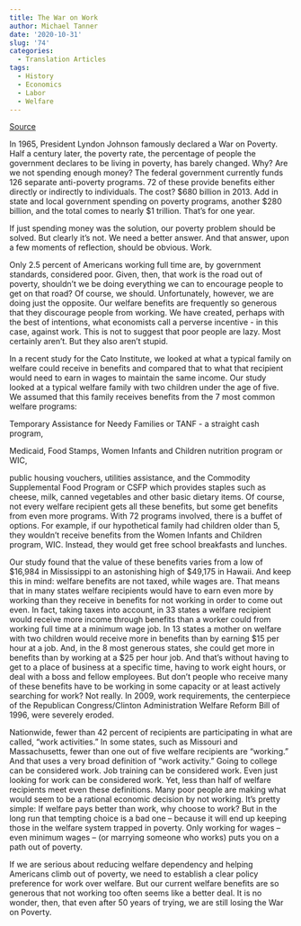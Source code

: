 ```yaml
---
title: The War on Work
author: Michael Tanner
date: '2020-10-31'
slug: '74'
categories:
  - Translation Articles
tags:
  - History
  - Economics
  - Labor
  - Welfare
---
```


[Source](https://www.youtube.com/watch?v=1nN1HqAps4Y)

In 1965, President Lyndon Johnson famously declared a War on Poverty. Half a century later, the poverty rate, the percentage of people the government declares to be living in poverty, has barely changed. Why? Are we not spending enough money? The federal government currently funds 126 separate anti-poverty programs. 72 of these provide benefits either directly or indirectly to individuals. The cost? $680 billion in 2013. Add in state and local government spending on poverty programs, another $280 billion, and the total comes to nearly $1 trillion. That's for one year.

If just spending money was the solution, our poverty problem should be solved. But clearly it's not. We need a better answer. And that answer, upon a few moments of reflection, should be obvious. Work.

Only 2.5 percent of Americans working full time are, by government standards, considered poor. Given, then, that work is the road out of poverty, shouldn't we be doing everything we can to encourage people to get on that road? Of course, we should. Unfortunately, however, we are doing just the opposite. Our welfare benefits are frequently
so generous that they discourage people from working. We have created, perhaps with the best of intentions, what economists call a perverse incentive - in this case, against work. This is not to suggest that poor people are lazy. Most certainly aren't. But they also aren't stupid.

In a recent study for the Cato Institute, we looked at what a typical family on welfare could receive in benefits and compared that to what that recipient would need to earn in wages to maintain the same income. Our study looked at a typical welfare family with two children under the age of five. We assumed that this family receives benefits from the 7 most common welfare programs:

Temporary Assistance for Needy Families or TANF - a straight cash program,

Medicaid, Food Stamps, Women Infants and Children nutrition program or WIC,

public housing vouchers, utilities assistance, and the Commodity Supplemental Food Program or CSFP which provides staples such as cheese, milk, canned vegetables and other basic dietary items. Of course, not every welfare recipient gets all these benefits, but some get benefits from even more programs. With 72 programs involved, there is a buffet of options. For example, if our hypothetical family had children older than 5, they wouldn't receive benefits from the Women Infants and Children program, WIC. Instead, they would get free school breakfasts and lunches.

Our study found that the value of these benefits varies from a low of $16,984 in Mississippi to an astonishing high of $49,175 in Hawaii. And keep this in mind: welfare benefits are not taxed, while wages are. That means that
in many states welfare recipients would have to earn even more by working than they receive in benefits for not working in order to come out even. In fact, taking taxes into account, in 33 states a welfare recipient would receive more income through benefits than a worker could from working full time at a minimum wage job. In 13 states a mother on welfare with two children would receive more in benefits than by earning $15 per hour at a job. And, in the 8 most generous states, she could get more in benefits than by working at a $25 per hour job. And that's without having to get to a place of business at a specific time, having to work eight hours, or deal with a boss and fellow employees. But don't people who receive many of these benefits have to be working in some capacity
or at least actively searching for work? Not really. In 2009, work requirements, the centerpiece of the Republican Congress/Clinton Administration Welfare Reform Bill of 1996, were severely eroded.

Nationwide, fewer than 42 percent of recipients are participating in what are called, "work activities." In some states, such as Missouri and Massachusetts, fewer than one out of five welfare recipients are "working." And that uses a very broad definition of "work activity." Going to college can be considered work. Job training can be considered work. Even just looking for work can be considered work. Yet, less than half of welfare recipients meet even these definitions. Many poor people are making what would seem to be a rational economic decision by not working. It's pretty simple: If welfare pays better than work, why choose to work? But in the long run that tempting choice is a bad one -- because it will end up keeping those in the welfare system trapped in poverty. Only working for wages -- even minimum wages -- (or marrying someone who works) puts you on a path out of poverty.

If we are serious about reducing welfare dependency and helping Americans climb out of poverty, we need to establish a clear policy preference for work over welfare. But our current welfare benefits are so generous that not working too often seems like a better deal. It is no wonder, then, that even after 50 years of trying, we are still losing the War on Poverty.